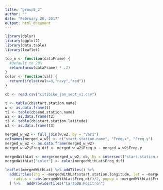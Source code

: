 ```yaml
---
title: "group5_2"
author: ""
date: "February 20, 2017"
output: html_document
---
```




```r
library(dplyr)
library(ggplot2)
library(data.table)
library(leaflet)

top_n <- function(dataFrame) {
  #Default to 20%
  return(nrow(dataFrame) * .2)
}
color <- function(val) {
  return(ifelse(val>=0,"navy","red"))
}

cb <- read.csv("citibike_jan_sept_v1.csv")

t <- table(cb$start.station.name)
w <- as.data.frame(t)
t2 <- table(cb$end.station.name)
w2 <- as.data.frame(t2)
t3 <- table(cb$start.station.latitude)
w3 <- as.data.frame(t3)

merged_w_w2 <- full_join(w,w2, by = "Var1")
colnames(merged_w_w2) <- c("start.station.name", "Freq.x", "Freq.y")
merged_w_w2 <- as.data.frame(merged_w_w2)
merged_w_w2$Freq_dif <- merged_w_w2$Freq.x - merged_w_w2$Freq.y

mergedWithLat <- merge(merged_w_w2, cb, by = intersect("start.station.name", "start.station.name"))
mergedWithLat["color"] <- color(mergedWithLat$Freq_dif)

leaflet(mergedWithLat) %>% addTiles() %>%
  addCircles(lng = ~mergedWithLat$start.station.longitude, lat = ~mergedWithLat$start.station.latitude, weight = 1,
    radius = ~abs(mergedWithLat$Freq_dif)/2, popup = ~mergedWithLat$Freq_dif, color = ~mergedWithLat$color
  ) %>%   addProviderTiles("CartoDB.Positron")

```